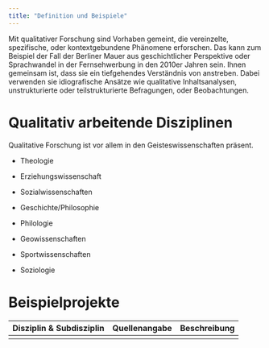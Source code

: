 ```yaml
---
title: "Definition und Beispiele"
---
```


Mit qualitativer Forschung sind Vorhaben gemeint, die vereinzelte, spezifische, oder kontextgebundene Phänomene erforschen. Das kann zum Beispiel der Fall der Berliner Mauer aus geschichtlicher Perspektive oder Sprachwandel in der Fernsehwerbung in den 2010er Jahren sein. Ihnen gemeinsam ist, dass sie ein tiefgehendes Verständnis von anstreben. Dabei verwenden sie idiografische Ansätze wie qualitative Inhaltsanalysen, unstrukturierte oder teilstrukturierte Befragungen, oder Beobachtungen.

# Qualitativ arbeitende Disziplinen

Qualitative Forschung ist vor allem in den Geisteswissenschaften präsent.

-   Theologie

-   Erziehungswissenschaft

-   Sozialwissenschaften

-   Geschichte/Philosophie

-   Philologie

-   Geowissenschaften

-   Sportwissenschaften

-   Soziologie

# Beispielprojekte

| Disziplin & Subdisziplin | Quellenangabe | Beschreibung |
|--------------------------|---------------|--------------|
|                          |               |              |
